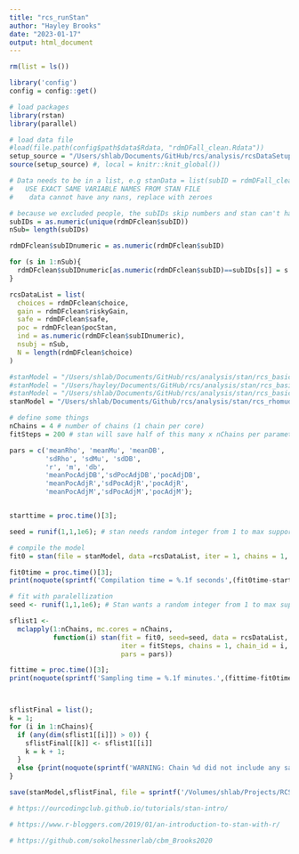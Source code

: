 ```yaml
---
title: "rcs_runStan"
author: "Hayley Brooks"
date: "2023-01-17"
output: html_document
---
```


```r
rm(list = ls())

library('config')
config = config::get()

# load packages
library(rstan)
library(parallel)

# load data file
#load(file.path(config$path$data$Rdata, "rdmDFall_clean.Rdata"))
setup_source = "/Users/shlab/Documents/GitHub/rcs/analysis/rcsDataSetup.R" # run our set up script (which loads all the data)
source(setup_source) #, local = knitr::knit_global())

```

```r

# Data needs to be in a list, e.g stanData = list(subID = rdmDFall_clean$subID, etc)
#   USE EXACT SAME VARIABLE NAMES FROM STAN FILE
#    data cannot have any nans, replace with zeroes

# because we excluded people, the subIDs skip numbers and stan can't handle this so we need to change the subIDs to be linearly
subIDs = as.numeric(unique(rdmDFclean$subID))
nSub= length(subIDs)

rdmDFclean$subIDnumeric = as.numeric(rdmDFclean$subID)

for (s in 1:nSub){
  rdmDFclean$subIDnumeric[as.numeric(rdmDFclean$subID)==subIDs[s]] = s
}

rcsDataList = list(
  choices = rdmDFclean$choice,
  gain = rdmDFclean$riskyGain,
  safe = rdmDFclean$safe,
  poc = rdmDFclean$pocStan,
  ind = as.numeric(rdmDFclean$subIDnumeric),
  nsubj = nSub,
  N = length(rdmDFclean$choice)
)


```


```r
#stanModel = "/Users/shlab/Documents/GitHub/rcs/analysis/stan/rcs_basic0_rhomu.stan"
#stanModel = "/Users/hayley/Documents/GitHub/rcs/analysis/stan/rcs_basic0_rhomu.stan"
#stanModel = "/Users/shlab/Documents/GitHub/rcs/analysis/stan/rcs_basic0_rhomudb.stan"
stanModel = "/Users/shlab/Documents/Github/rcs/analysis/stan/rcs_rhomudb_pocadj.stan"
```

```r

# define some things
nChains = 4 # number of chains (1 chain per core)
fitSteps = 200 # stan will save half of this many x nChains per parameter (for bigger samples, do 10,000 - for testing do 200)

pars = c('meanRho', 'meanMu', 'meanDB',
         'sdRho', 'sdMu', 'sdDB',
         'r', 'm', 'db',
         'meanPocAdjDB','sdPocAdjDB','pocAdjDB',
         'meanPocAdjR','sdPocAdjR','pocAdjR',
         'meanPocAdjM','sdPocAdjM','pocAdjM');


starttime = proc.time()[3];

seed = runif(1,1,1e6); # stan needs random integer from 1 to max supportable

# compile the model
fit0 = stan(file = stanModel, data =rcsDataList, iter = 1, chains = 1, pars=pars); # this initializes or sets up the model

fit0time = proc.time()[3];
print(noquote(sprintf('Compilation time = %.1f seconds',(fit0time-starttime))));

# fit with paralellization
seed <- runif(1,1,1e6); # Stan wants a random integer from 1 to max supportable

sflist1 <-
  mclapply(1:nChains, mc.cores = nChains,
           function(i) stan(fit = fit0, seed=seed, data = rcsDataList,
                            iter = fitSteps, chains = 1, chain_id = i,
                            pars = pars))

fittime = proc.time()[3];
print(noquote(sprintf('Sampling time = %.1f minutes.',(fittime-fit0time)/60)))



sflistFinal = list();
k = 1;
for (i in 1:nChains){
  if (any(dim(sflist1[[i]]) > 0)) {
    sflistFinal[[k]] <- sflist1[[i]]
    k = k + 1;
  }
  else {print(noquote(sprintf('WARNING: Chain %d did not include any samples.',i)))}
}

save(stanModel,sflistFinal, file = sprintf('/Volumes/shlab/Projects/RCS/data/Rdata/stanModelOutput/rcs_rhoMuDB_%s.Rdata',format(Sys.Date(), format="%Y%m%d")))

```




```r
# https://ourcodingclub.github.io/tutorials/stan-intro/

# https://www.r-bloggers.com/2019/01/an-introduction-to-stan-with-r/

# https://github.com/sokolhessnerlab/cbm_Brooks2020
```


